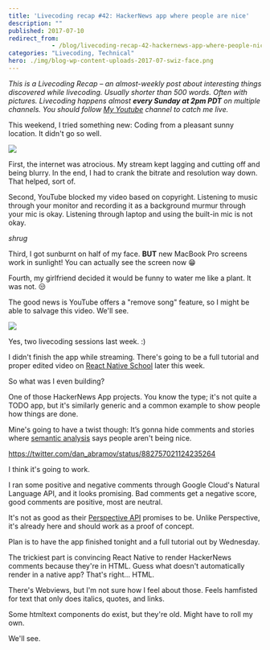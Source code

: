 ```yaml
---
title: 'Livecoding recap #42: HackerNews app where people are nice'
description: ""
published: 2017-07-10
redirect_from: 
            - /blog/livecoding-recap-42-hackernews-app-where-people-nice/swizec/7701
categories: "Livecoding, Technical"
hero: ./img/blog-wp-content-uploads-2017-07-swiz-face.png
---
```

_This is a Livecoding Recap – an almost-weekly post about interesting things discovered while livecoding. Usually shorter than 500 words. Often with pictures. Livecoding happens almost **every Sunday at 2pm PDT** on multiple channels. You should follow [My Youtube](https://www.youtube.com/TheSwizec) channel to catch me live._



This weekend, I tried something new: Coding from a pleasant sunny location. It didn't go so well.



![](./img/blog-wp-content-uploads-2017-07-swiz-face.png)



First, the internet was atrocious. My stream kept lagging and cutting off and being blurry. In the end, I had to crank the bitrate and resolution way down. That helped, sort of.



Second, YouTube blocked my video based on copyright. Listening to music through your monitor and recording it as a background murmur through your mic is okay. Listening through laptop and using the built-in mic is not okay.



_shrug_



Third, I got sunburnt on half of my face. **BUT** new MacBook Pro screens work in sunlight! You can actually see the screen now 😁



Fourth, my girlfriend decided it would be funny to water me like a plant. It was not. 😒



The good news is YouTube offers a "remove song" feature, so I might be able to salvage this video. We'll see.



![](./img/blog-wp-content-uploads-2017-07-YT-screenshot.png)







Yes, two livecoding sessions last week. :)



I didn't finish the app while streaming. There's going to be a full tutorial and proper edited video on [React Native School](http://school.shoutem.com/) later this week.



So what was I even building?



One of those HackerNews App projects. You know the type; it's not quite a TODO app, but it's similarly generic and a common example to show people how things are done.



Mine's going to have a twist though: It’s gonna hide comments and stories where [semantic analysis](https://cloud.google.com/natural-language/) says people aren't being nice.



https://twitter.com/dan_abramov/status/882757021124235264



I think it's going to work.



I ran some positive and negative comments through Google Cloud's Natural Language API, and it looks promising. Bad comments get a negative score, good comments are positive, most are neutral.



It's not as good as their [Perspective API](https://www.perspectiveapi.com/#/) promises to be. Unlike Perspective, it's already here and should work as a proof of concept.



Plan is to have the app finished tonight and a full tutorial out by Wednesday.



The trickiest part is convincing React Native to render HackerNews comments because they're in HTML. Guess what doesn't automatically render in a native app? That's right… HTML.



There's Webviews, but I'm not sure how I feel about those. Feels hamfisted for text that only does italics, quotes, and links.



Some htmltext components do exist, but they're old. Might have to roll my own.



We'll see.